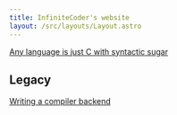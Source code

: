 ```yaml
---
title: InfiniteCoder's website
layout: /src/layouts/Layout.astro
---
```


[Any language is just C with syntactic sugar](/breaking-down-complex-language-features)

## Legacy

[Writing a compiler backend](/blog/writing-a-compiler-backend)
